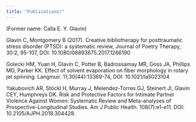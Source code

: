 ```yaml
---
title: "Publications!"
---
```


(Former name: Calla E. Y. Glavin)

Glavin C, Montgomery B (2017). Creative bibliotherapy for posttraumatic stress disorder (PTSD): a systematic review, 
Journal of Poetry Therapy, 30:2, 95-107, DOI: 10.1080/08893675.2017.1266190

Golecki HM, Yuan H, Glavin C, Potter B, Badrossamay MR, Goss JA, Phillips MD, Parker KK. 
Effect of solvent evaporation on fiber morphology in rotary jet spinning. 
Langmuir. 11;30(44):13369-74, DOI: 10.1021/la5023104

Yakubovich AR, Stöckl H, Murray J, Melendez-Torres GJ, Steinert JI, Glavin CEY, 
Humphreys DK. Risk and Protective Factors for Intimate Partner Violence Against Women: 
Systematic Review and Meta-analyses of Prospective-Longitudinal Studies. Am J Public Health. 
108(7):e1-e11. DOI: 10.2105/AJPH.2018.304428. 
